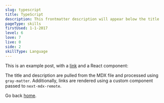 ```yaml
---
slug: typescript
title: TypeScript
description: This frontmatter description will appear below the title
pageType: skills
firstUsed: 1-1-2017
level: 6
love: 7
live: 0
side: 2
skillType: Language
---
```


This is an example post, with a [link](https://nextjs.org) and a React component:

The title and description are pulled from the MDX file and processed using `gray-matter`. Additionally, links are rendered using a custom component passed to `next-mdx-remote`.

Go back [home](/).

